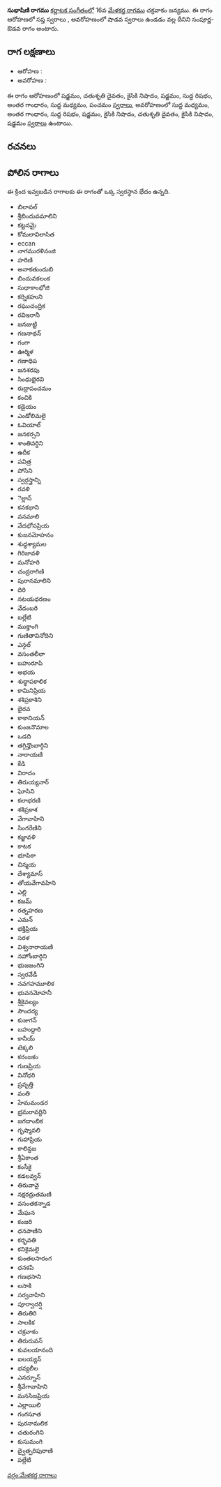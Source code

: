 {{Infobox ragam
	| name          	= సుభాషిణి
	| synonym	    	= 
	| mela          	= 
	| chakra        	= 
	| janaka        	= 
	| type          	= సంపూర్ణ-శాడవ
	| arohanam      	= {{svaraC|S|D2|N2|S|R1|G3|M1|P}} 
	| avarohanam    	= {{svaraC|M1|G3|R1|S|N2|D2|N2|S}}
	| jeeva         	=
	| chhaya        	=
	| nyasa         	=
	| vishesha      	= 
	| equivalent  		= 
}}
{{కర్ణాటక సంగీత రాగాలు}}
'''సుభాషిణి రాగము''' [[కర్ణాటక సంగీతం]]లో 16వ [[మేళకర్త రాగము]] చక్రవాకం జన్యము.  ఈ రాగం ఆరోహణలో సప్త స్వరాలు , అవరోహణంలో షాడవ స్వరాలు ఉండడం వల్ల దీనిని సంపూర్ణ-ఔడవ రాగం అంటారు.


==రాగ లక్షణాలు==


* ఆరోహణ : {{svaraC|S|D2|N2|S|R1|G3|M1|P}} 
* అవరోహణ : {{svaraC|M1|G3|R1|S|N2|D2|N2|S}}

ఈ రాగం ఆరోహణంలో షడ్జమం, చతుశృతి దైవతం, కైసికి నిషాదం, షడ్జమం, సుద్ద రిషభం, అంతర గాంధారం, సుద్ద మధ్యమం, పంచమం [[స్వరాలు]], అవరోహణంలో సుద్ద మధ్యమం, అంతర గాంధారం, సుద్ద రిషభం, షడ్జమం, కైసికి నిషాదం, చతుశృతి దైవతం, కైసికి నిషాదం, షడ్జమం [[స్వరాలు]] ఉంటాయి.

==రచనలు==



==పోలిన రాగాలు==
ఈ క్రింద ఇవ్వబడిన రాగాలకు ఈ రాగంతో ఒక్క స్వరస్థాన భేదం ఉన్నది.
* బిలావల్
* శ్రీబిందువమాలిని
* కట్టనమై
* కోమలావిలాసిత
* eccan
* నాగమురళినంజి
* హరిణి
* అనాకతుందుబి
* బిందువకలంక
* సుధాకాంభోజి
* కర్నికహుని
* రఘుచంద్రిక
* రవిఇరానీ
* జనజుట్టి
* గణనాథన్
* గంగా
* ఊర్మిళ
* గణాధిప
* జనశరపు
* సింధుభైరవి
* రుద్రాపంచమం
* కంచికి
* కడైయం
* ఎండోలిమలై
* ఓవియాల్
* జనకర్సని
* శాంతివర్ధిని
* ఉదీక
* పవిత్ర
* పోసిని
* స్వర్గస్త్రాన్ని
* రవళి
* ెల్లాన్
* కనకభాని
* వనమాలి
* వేదభోసప్రియ
* కుజనమోహనం
* శుధ్ధశ్యామల
* గిరిజావళి
* మనోహరి
* చంద్రరాగిణి
* పురానమాలిని
* దిరి
* నటయధరణం
* వేదంబరి
* బల్లేటి
* ముక్తాంగి
* గుణితావినోదిని
* ఎన్గల్
* వసంతలీలా
* బహురూపి
* అభయ
* శుధ్ధాపకాలిక
* కామినిప్రియ
* శశిప్రకాశిని
* భైరవ
* కాకానియన్
* కుంజనొమాల
* ఒడది
* తగ్గిన్హొంబార్గిని
* నారాయణి
* కేడి
* విరాదం
* తిరుయ్యనార్
* ఘోసిని
* కలాభరణి
* శశిప్రకాశ
* వేగావాహిని
* సింగరేణిని
* కజ్జావళి
* కాటక
* భూపికా
* చిన్మయ
* దేశ్యామాస్
* తోయవేగావహిని
* ఎల్లి
* కజమ్
* రత్నహరణ
* ఎమన్
* భక్తిప్రియ
* సరళ
* విశ్వనారాయణి
* నహోంబార్గిని
* భుజజంగిని
* స్వరవేడీ
* నవగహమూలిక
* భువనమోహనీ
* శ్రీకైవల్యం
* సౌందర్య
* కుజుగన్
* బహుద్దారి
* కానీయ్
* టెక్కలి
* కరంజకం
* గుణప్రియ
* వినోధరి
* ప్రవృత్తి
* వంతి
* హేమమండర
* భ్రమరావర్దిని
* జగదాంబిక
* గృష్మావలి
* గుహాప్రియ
* కాలిన్దజ
* శ్రీఏకాంత
* కంసీకై
* కడలవ్వన్
* తిరువావై
* నక్షరద్రుతమణి
* వసంతకన్నాడ
* మేఘన
* కంజరి
* ధనపాణిని
* కర్భవతి
* కనికైమలై
* కుంతలసారంగ
* ధనకపి
* గణభసాని
* లసాకి
* సర్వవాహిని
* పూర్వాదర్షి
* తిరుతిరి
* సాలకిక
* చక్రవాకం
* తిరురువన్
* కువలయానంది
* ఐలయ్యన్
* భవ్యలీల
* ఎనర్నూన్
* శ్రీవేగావాహిని
* మనసిజప్రియ
* ఎల్లాయిలి
* గంగసూత
* పురనామలిక
* చతురంగిని
* కుసుమంగి
* ద్వైత్పరిపురాణి
* పల్లేటి



[[వర్గం:మేళకర్త రాగాలు]]